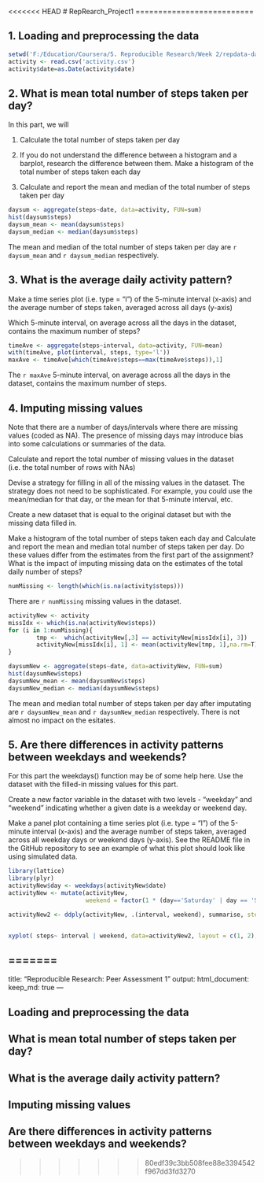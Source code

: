 <<<<<<< HEAD
# RepRearch_Project1
==========================

## 1. Loading and preprocessing the data

```r
setwd('F:/Education/Coursera/5. Reproducible Research/Week 2/repdata-data-activity')
activity <- read.csv('activity.csv')
activity$date=as.Date(activity$date)
```

## 2. What is mean total number of steps taken per day?
In this part, we will

1. Calculate the total number of steps taken per day

2. If you do not understand the difference between a histogram and a barplot, research the difference between them. Make a histogram of the total number of steps taken each day

3. Calculate and report the mean and median of the total number of steps taken per day

```r
daysum <- aggregate(steps~date, data=activity, FUN=sum)
hist(daysum$steps)
daysum_mean <- mean(daysum$steps)
daysum_median <- median(daysum$steps)
```
The mean and median of the total number of steps taken per day are `r daysum_mean` and `r daysum_median` respectively.


## 3. What is the average daily activity pattern?

Make a time series plot (i.e. type = "l") of the 5-minute interval (x-axis) and the average number of steps taken, averaged across all days (y-axis)

Which 5-minute interval, on average across all the days in the dataset, contains the maximum number of steps?

```r
timeAve <- aggregate(steps~interval, data=activity, FUN=mean)
with(timeAve, plot(interval, steps, type='l'))
maxAve <- timeAve[which(timeAve$steps==max(timeAve$steps)),1]
```

The `r maxAve` 5-minute interval, on average across all the days in the dataset, contains the maximum number of steps.


## 4. Imputing missing values

Note that there are a number of days/intervals where there are missing values (coded as NA). The presence of missing days may introduce bias into some calculations or summaries of the data.

Calculate and report the total number of missing values in the dataset (i.e. the total number of rows with NAs)

Devise a strategy for filling in all of the missing values in the dataset. The strategy does not need to be sophisticated. For example, you could use the mean/median for that day, or the mean for that 5-minute interval, etc.

Create a new dataset that is equal to the original dataset but with the missing data filled in.

Make a histogram of the total number of steps taken each day and Calculate and report the mean and median total number of steps taken per day. Do these values differ from the estimates from the first part of the assignment? What is the impact of imputing missing data on the estimates of the total daily number of steps?

```r
numMissing <- length(which(is.na(activity$steps)))
```
There are `r numMissing` missing values in the dataset.

```r
activityNew <- activity
missIdx <- which(is.na(activityNew$steps))
for (i in 1:numMissing){
        tmp <-  which(activityNew[,3] == activityNew[missIdx[i], 3])
        activityNew[missIdx[i], 1] <- mean(activityNew[tmp, 1],na.rm=T)       
}
```


```r
daysumNew <- aggregate(steps~date, data=activityNew, FUN=sum)
hist(daysumNew$steps)
daysumNew_mean <- mean(daysumNew$steps)
daysumNew_median <- median(daysumNew$steps)
```
The mean and median total number of steps taken per day after imputating are `r daysumNew_mean` and `r daysumNew_median` respectively. There is not almost no impact on the esitates.

## 5. Are there differences in activity patterns between weekdays and weekends?

For this part the weekdays() function may be of some help here. Use the dataset with the filled-in missing values for this part.

Create a new factor variable in the dataset with two levels - "weekday" and "weekend" indicating whether a given date is a weekday or weekend day.

Make a panel plot containing a time series plot (i.e. type = "l") of the 5-minute interval (x-axis) and the average number of steps taken, averaged across all weekday days or weekend days (y-axis). See the README file in the GitHub repository to see an example of what this plot should look like using simulated data.

```r
library(lattice)
library(plyr)
activityNew$day <- weekdays(activityNew$date)
activityNew <- mutate(activityNew,
                      weekend = factor(1 * (day=='Saturday' | day == 'Sunday'), labels =c('weekday', 'weekend')))

activityNew2 <- ddply(activityNew, .(interval, weekend), summarise, steps = mean(steps))


xyplot( steps~ interval | weekend, data=activityNew2, layout = c(1, 2), type='l')
```
=======
---
title: "Reproducible Research: Peer Assessment 1"
output: 
  html_document:
    keep_md: true
---


## Loading and preprocessing the data



## What is mean total number of steps taken per day?



## What is the average daily activity pattern?



## Imputing missing values



## Are there differences in activity patterns between weekdays and weekends?
>>>>>>> 80edf39c3bb508fee88e3394542f967dd3fd3270
